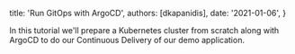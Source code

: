 
  title: 'Run GitOps with ArgoCD',
  authors: [dkapanidis],
  date: '2021-01-06',
}

In this tutorial we'll prepare a Kubernetes cluster from scratch along with
ArgoCD to do our Continuous Delivery of our demo application.
